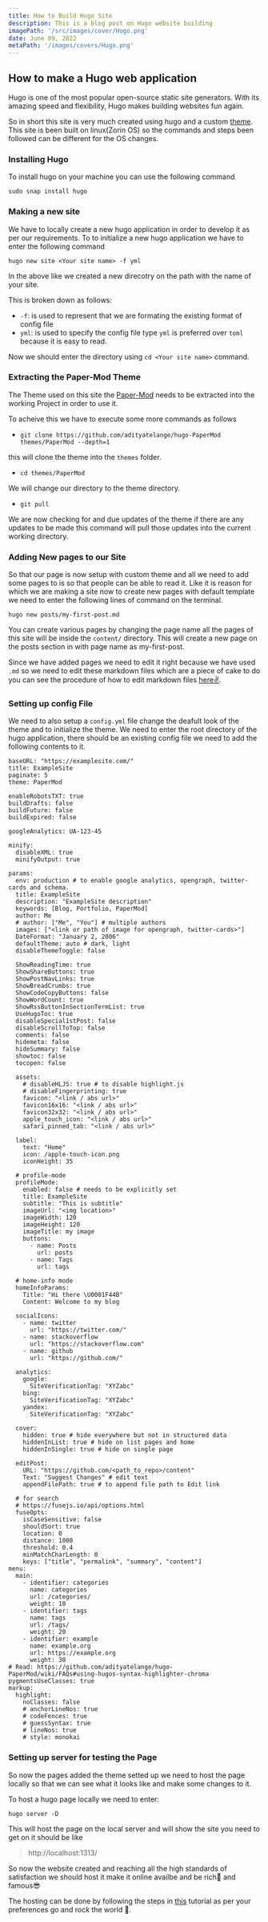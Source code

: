```yaml
---
title: How to Build Hugo Site
description: This is a blog post on Hugo website building
imagePath: '/src/images/cover/Hugo.png'
date: June 09, 2022
metaPath: '/images/covers/Hugo.png'
---
```


## How to make a Hugo web application

Hugo is one of the most popular open-source static site generators. With its amazing speed and flexibility, Hugo makes building websites fun again.

So in short this site is very much created using hugo and a custom [theme]("https://github.com/adityatelange/hugo-PaperMod/" 'The theme repository on GitHub'). This site is been built on linux(Zorin OS) so the commands and steps been followed can be different for the OS changes.

### Installing Hugo

To install hugo on your machine you can use the following command

`sudo snap install hugo`

### Making a new site

We have to locally create a new hugo application in order to develop it as per our requirements. To to initialize a new hugo application we have to enter the following command

`hugo new site <Your site name> -f yml`

In the above like we created a new direcotry on the path with the name of your site.

This is broken down as follows:

- `-f`: is used to represent that we are formating the existing format of config file
- `yml`: is used to specify the config file type `yml` is preferred over `toml` because it is easy to read.

Now we should enter the directory using `cd <Your site name>` command.

### Extracting the Paper-Mod Theme

The Theme used on this site the [Paper-Mod](https://github.com/adityatelange/hugo-PaperMod/ 'the link duh') needs to be extracted into the working Project in order to use it.

To acheive this we have to execute some more commands as follows

- `git clone https://github.com/adityatelange/hugo-PaperMod themes/PaperMod --depth=1`

this will clone the theme into the `themes` folder.

- `cd themes/PaperMod`

We will change our directory to the theme directory.

- `git pull`

We are now checking for and due updates of the theme if there are any updates to be made this command will pull those updates into the current working directory.

### Adding New pages to our Site

So that our page is now setup with custom theme and all we need to add some pages to is so that people can be able to read it. Like it is reason for which we are making a site now to create new pages with default template we need to enter the following lines of command on the terminal.

`hugo new posts/my-first-post.md`

You can create various pages by changing the page name all the pages of this site will be inside the `content/` directory.
This will create a new page on the posts section in with page name as my-first-post.

Since we have added pages we need to edit it right because we have used `.md` so we need to edit these markdown files which are a piece of cake to do you can see the procedure of how to edit markdown files [here✌️](https://www.w3schools.io/file/markdown-introduction/ 'link for tutorial').

### Setting up config File

We need to also setup a `config.yml` file change the deafult look of the theme and to initialize the theme. We need to enter the root directory of the hugo application, there should be an existing config file we need to add the following contents to it.

```
baseURL: "https://examplesite.com/"
title: ExampleSite
paginate: 5
theme: PaperMod

enableRobotsTXT: true
buildDrafts: false
buildFuture: false
buildExpired: false

googleAnalytics: UA-123-45

minify:
  disableXML: true
  minifyOutput: true

params:
  env: production # to enable google analytics, opengraph, twitter-cards and schema.
  title: ExampleSite
  description: "ExampleSite description"
  keywords: [Blog, Portfolio, PaperMod]
  author: Me
  # author: ["Me", "You"] # multiple authors
  images: ["<link or path of image for opengraph, twitter-cards>"]
  DateFormat: "January 2, 2006"
  defaultTheme: auto # dark, light
  disableThemeToggle: false

  ShowReadingTime: true
  ShowShareButtons: true
  ShowPostNavLinks: true
  ShowBreadCrumbs: true
  ShowCodeCopyButtons: false
  ShowWordCount: true
  ShowRssButtonInSectionTermList: true
  UseHugoToc: true
  disableSpecial1stPost: false
  disableScrollToTop: false
  comments: false
  hidemeta: false
  hideSummary: false
  showtoc: false
  tocopen: false

  assets:
    # disableHLJS: true # to disable highlight.js
    # disableFingerprinting: true
    favicon: "<link / abs url>"
    favicon16x16: "<link / abs url>"
    favicon32x32: "<link / abs url>"
    apple_touch_icon: "<link / abs url>"
    safari_pinned_tab: "<link / abs url>"

  label:
    text: "Home"
    icon: /apple-touch-icon.png
    iconHeight: 35

  # profile-mode
  profileMode:
    enabled: false # needs to be explicitly set
    title: ExampleSite
    subtitle: "This is subtitle"
    imageUrl: "<img location>"
    imageWidth: 120
    imageHeight: 120
    imageTitle: my image
    buttons:
      - name: Posts
        url: posts
      - name: Tags
        url: tags

  # home-info mode
  homeInfoParams:
    Title: "Hi there \U0001F44B"
    Content: Welcome to my blog

  socialIcons:
    - name: twitter
      url: "https://twitter.com/"
    - name: stackoverflow
      url: "https://stackoverflow.com"
    - name: github
      url: "https://github.com/"

  analytics:
    google:
      SiteVerificationTag: "XYZabc"
    bing:
      SiteVerificationTag: "XYZabc"
    yandex:
      SiteVerificationTag: "XYZabc"

  cover:
    hidden: true # hide everywhere but not in structured data
    hiddenInList: true # hide on list pages and home
    hiddenInSingle: true # hide on single page

  editPost:
    URL: "https://github.com/<path_to_repo>/content"
    Text: "Suggest Changes" # edit text
    appendFilePath: true # to append file path to Edit link

  # for search
  # https://fusejs.io/api/options.html
  fuseOpts:
    isCaseSensitive: false
    shouldSort: true
    location: 0
    distance: 1000
    threshold: 0.4
    minMatchCharLength: 0
    keys: ["title", "permalink", "summary", "content"]
menu:
  main:
    - identifier: categories
      name: categories
      url: /categories/
      weight: 10
    - identifier: tags
      name: tags
      url: /tags/
      weight: 20
    - identifier: example
      name: example.org
      url: https://example.org
      weight: 30
# Read: https://github.com/adityatelange/hugo-PaperMod/wiki/FAQs#using-hugos-syntax-highlighter-chroma
pygmentsUseClasses: true
markup:
  highlight:
    noClasses: false
    # anchorLineNos: true
    # codeFences: true
    # guessSyntax: true
    # lineNos: true
    # style: monokai
```

### Setting up server for testing the Page

So now the pages added the theme setted up we need to host the page locally so that we can see what it looks like and make some changes to it.

To host a hugo page locally we need to enter:

`hugo server -D`

This will host the page on the local server and will show the site you need to get on it should be like

> http://localhost:1313/

So now the website created and reaching all the high standards of satisfaction we should host it make it online availbe and be rich🤑 and famous😎

The hosting can be done by following the steps in [this](https://gohugo.io/hosting-and-deployment/ 'tutorial link dude') tutorial as per your preferences go and rock the world 🤟.
